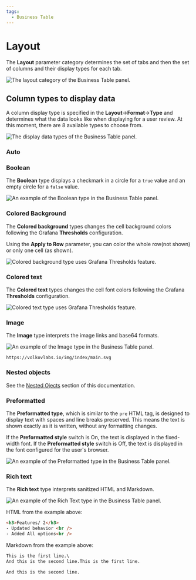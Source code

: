 ```yaml
---
tags:
  - Business Table
---
```



# Layout

The **Layout** parameter category determines the set of tabs and then the set of columns and their display types for each tab.

<Image
  title="The layout category of the Business Table panel."
  src="/img/plugins/business-table/layout.png"
/>


## Column types to display data

A column display type is specified in the **Layout**->**Format**->**Type** and determines what the data looks like when displaying for a user review. At this moment, there are 8 available types to choose from. 

<Image
  title="The display data types of the Business Table panel."
  src="/img/plugins/business-table/layout-types.png"
/>

### Auto
### Boolean

The **Boolean** type displays a checkmark in a circle for a `true` value and an empty circle for a `false` value.

<Image
  title="An example of the Boolean type in the Business Table panel."
  src="/img/blog/2024-12-04-business-table-1.9.0/boolean-type.png"
/>

### Colored Background

The **Colored background** types changes the cell background colors following the Grafana **Thresholds** configuration.

Using the **Apply to Row** parameter, you can color the whole row(not shown) or only one cell (as shown).

<Image
  title="Colored background type uses Grafana Thresholds feature."
  src="/img/plugins/business-table/colored-background.png"
/>

### Colored text

The **Colored text** types changes the cell font colors following the Grafana **Thresholds** configuration.

<Image
  title="Colored text type uses Grafana Thresholds feature."
  src="/img/plugins/business-table/colored-text.png"
/>

### Image

The **Image** type interprets the image links and base64 formats.

<Image
  title="An example of the Image type in the Business Table panel."
  src="/img/blog/2024-12-04-business-table-1.9.0/image-type.png"
/>

```url
https://volkovlabs.io/img/index/main.svg
```

### Nested objects

See the [Nested Ojects](/plugins/business-table/nested/) section of this documentation.

### Preformatted

The **Preformatted type**, which is similar to the `pre` HTML tag, is designed to display text with spaces and line breaks preserved. This means the text is shown exactly as it is written, without any formatting changes.

If the **Preformatted style** switch is On, the text is displayed in the fixed-width font.
If the **Preformatted style** switch is Off, the text is displayed in the font configured for the user's browser.

<Image
  title="An example of the Preformatted type in the Business Table panel."
  src="/img/blog/2024-12-04-business-table-1.9.0/pre-type.png"
/>

### Rich text

The **Rich text** type interprets sanitized HTML and Markdown.

<Image
  title="An example of the Rich Text type in the Business Table panel."
  src="/img/blog/2024-12-04-business-table-1.9.0/rich-type.png"
/>

HTML from the example above:

```html
<h3>Features/ 2</h3>
- Updated behavior <br />
- Added All options<br />
```

Markdown from the example above:

```markdown
This is the first line.\
And this is the second line.This is the first line.

And this is the second line.
```

